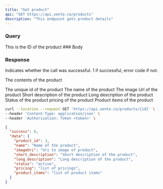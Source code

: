 ```yaml
---
title: "Get product"
api: "GET https://api.xente.co/products"
description: "This endpoint gets product details"
---
```

### Query 
<ParamField query="id" type="string">
  This is the ID of the product
</ParamField>
### Body

### Response

<ResponseField name="success" type="number">
  Indicates whether the call was successful. 1 if successful, error code if not.
</ResponseField>

<ResponseField name="data" type="object">

The contents of the product

<Expandable title="Toggle object">

<ResponseField name="product_id" type="number">
  The unique id of the product
</ResponseField>


<ResponseField name="name" type="string">
  The name of the product
</ResponseField>

<ResponseField name="name" type="string">
  The image Url of the product
</ResponseField>

<ResponseField name="short_description" type="string">
  Short description of the product
</ResponseField>

<ResponseField name="long_description" type="string">
  Long description of the product
</ResponseField>

<ResponseField name="status" type="string">
  Status of the product
</ResponseField>

<ResponseField name="pricing" type="JSON or null">
  pricing of the product
</ResponseField>

<ResponseField name="product_items" type="JSON or null">
  Product items of the product
</ResponseField>

</Expandable>

</ResponseField>

<RequestExample>

```bash Request
curl --location --request GET 'https://api.xente.co/products/{id}' \
--header 'Content-Type: application/json' \
--header 'Authorization: Token <token>' \

```

</RequestExample>

<ResponseExample>

```json Response
{
  "success": 0,
  "data": {
    "product_id": 3,
    "name": "Name of the product",
    "imageUri": "Uri to image of product", 
    "short_description": "Short description of the product",
    "long_description": "Long description of the product",
    "status": "active",
    "pricing": "list of pricings",
    "product_items": "list of product items"
  }
}
```

</ResponseExample>
